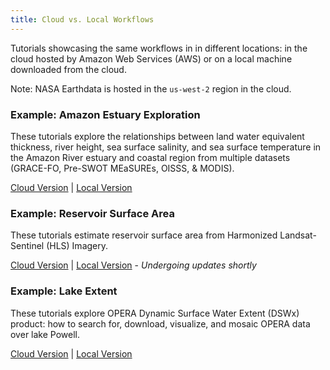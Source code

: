```yaml
---
title: Cloud vs. Local Workflows
---
```


Tutorials showcasing the same workflows in in different locations: in the cloud hosted by Amazon Web Services (AWS) or on a local machine downloaded from the cloud. 

Note: NASA Earthdata is hosted in the `us-west-2` region in the cloud.

### Example: Amazon Estuary Exploration

These tutorials explore the relationships between land water equivalent thickness, river height, sea surface salinity, and sea surface temperature in the Amazon River estuary and coastal region from multiple datasets (GRACE-FO, Pre-SWOT MEaSUREs, OISSS, & MODIS).

[Cloud Version](../notebooks/meetings_workshops/workshop_osm_2022/CloudAWS_AmazonRiver_Estuary_Exploration.ipynb) | [Local Version](../notebooks/meetings_workshops/workshop_osm_2022/Cloud_DirectDownload_AmazonRiver_Estuary_Exploration.ipynb)

### Example: Reservoir Surface Area

These tutorials estimate reservoir surface area from Harmonized Landsat-Sentinel (HLS) Imagery.

[Cloud Version](../notebooks/meetings_workshops/swot_ea_hackweek_2022/HLS-WaterDetection-Cloud.ipynb) | [Local Version](../notebooks/meetings_workshops/swot_ea_hackweek_2022/HLS-WaterDetection-Local.ipynb) - *Undergoing updates shortly*

### Example: Lake Extent

These tutorials explore OPERA Dynamic Surface Water Extent (DSWx) product: how to search for, download, visualize, and mosaic OPERA data over lake Powell.

[Cloud Version](../notebooks/datasets/OPERA_GIS_Cloud.ipynb) | [Local Version](../notebooks/datasets/OPERA_GIS_Notebook.ipynb)